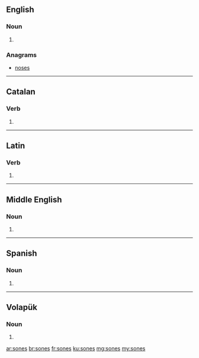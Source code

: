 ==English==

===Noun===
{{head|en|plural}}

# {{plural of|sone|lang=en|nocat=1}}

===Anagrams===
* [[noses#English|noses]]

----

==Catalan==

===Verb===
{{head|ca|verb form}}

# {{ca-verb form of|p=2|n=sg|t=pres|m=ind|sonar}}

----

==Latin==

===Verb===
{{la-verb-form|sonēs}}

# {{conjugation of|sonō||2|s|pres|act|sub|lang=la}}

----

==Middle English==

===Noun===
{{head|enm|plural}}

# {{plural of|sone|lang=enm|nocat=1}}

----

==Spanish==

===Noun===
{{head|es|noun form|g=m-p}}

# {{plural of|son|lang=es|nocat=1}}

----

==Volapük==

===Noun===
{{head|vo|noun form}}

# {{inflection of|son||dat|p|lang=vo}}

[[ar:sones]]
[[br:sones]]
[[fr:sones]]
[[ku:sones]]
[[mg:sones]]
[[my:sones]]